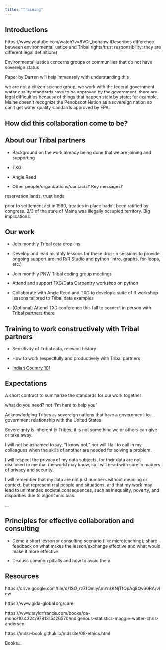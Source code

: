 ```yaml
---
title: "Training"
---
```


## Introductions

https://www.youtube.com/watch?v=8VCr_bohahw (Describes difference between environmental justice and Tribal rights/trust responsibility; they are different legal definitions)

Environmental justice concerns groups or communities that do not have sovereign status

Paper by Darren will help immensely with understanding this

we are not a citizen science group; we work with the federal government. water quality standards have to be approved by the government. there are legal difficulties because of things that happen state by state; for example, Maine doesn't recognize the Penobscot Nation as a sovereign nation so can't get water quality standards approved by EPA.

## How did this collaboration come to be?


## About our Tribal partners

- Background on the work already being done that we are joining and supporting

- TXG

- Angie Reed

- Other people/organizations/contacts? Key messages?

reservation lands, trust lands

prior to settlement act in 1980, treaties in place hadn't been ratified by congress. 2/3 of the state of Maine was illegally occupied territory. Big implications.



## Our work

- Join monthly Tribal data drop-ins

- Develop and lead monthly lessons for these drop-in sessions to provide ongoing support around R/R Studio and python (intro, graphs, for-loops, etc.)

- Join monthly PNW Tribal coding group meetings

- Attend and support TXG/Data Carpentry workshop on python

- Collaborate with Angie Reed and TXG to develop a suite of R workshop lessons tailored to Tribal data examples

- (Optional) Attend TXG conference this fall to connect in person with Tribal partners there




## Training to work constructively with Tribal partners

- Sensitivity of Tribal data, relevant history

- How to work respectfully and productively with Tribal partners

- [Indian Country 101](https://www.conservationtraining.org/course/view.php?id=309)




## Expectations

A short contract to summarize the standards for our work together

what do you need? not “I’m here to help you”

Acknowledging Tribes as sovereign nations that have a government-to-government relationship with the United States

Sovereignty is inherent to Tribes; it is not something we or others can give or take away.

I will not be ashamed to say, “I know not,” nor will I fail to call in my colleagues when the skills of another are needed for solving a problem.

I will respect the privacy of my data subjects, for their data are not disclosed to me that the world may know, so I will tread with care in matters of privacy and security.

I will remember that my data are not just numbers without meaning or context, but represent real people and situations, and that my work may lead to unintended societal consequences, such as inequality, poverty, and disparities due to algorithmic bias.

...



## Principles for effective collaboration and consulting

- Demo a short lesson or consulting scenario (like microteaching); share feedback on what makes the lesson/exchange effective and what would make it more effective

- Discuss common pitfalls and how to avoid them


## Resources

https://drive.google.com/file/d/1SO_rzZfOmiyAmYnkKNjTfQpAq8Qv60RA/view

https://www.gida-global.org/care

https://www.taylorfrancis.com/books/oa-mono/10.4324/9781315426570/indigenous-statistics-maggie-walter-chris-andersen

https://mdsr-book.github.io/mdsr3e/08-ethics.html

Books...



